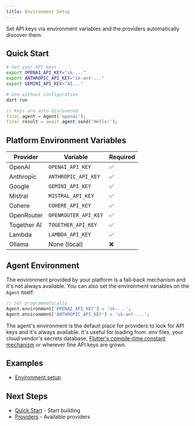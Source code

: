 ```yaml
---
title: Environment Setup
---
```


Set API keys via environment variables and the providers automatically discover
them.

## Quick Start

```bash
# Set your API keys
export OPENAI_API_KEY="sk-..."
export ANTHROPIC_API_KEY="sk-ant-..."
export GEMINI_API_KEY="AI..."

# Use without configuration
dart run
```

```dart
// Keys are auto-discovered
final agent = Agent('openai');
final result = await agent.send('Hello!');
```

## Platform Environment Variables

| Provider | Variable | Required |
|----------|----------|----------|
| OpenAI | `OPENAI_API_KEY` | ✅ |
| Anthropic | `ANTHROPIC_API_KEY` | ✅ |
| Google | `GEMINI_API_KEY` | ✅ |
| Mistral | `MISTRAL_API_KEY` | ✅ |
| Cohere | `COHERE_API_KEY` | ✅ |
| OpenRouter | `OPENROUTER_API_KEY` | ✅ |
| Together AI | `TOGETHER_API_KEY` | ✅ |
| Lambda | `LAMBDA_API_KEY` | ✅ |
| Ollama | None (local) | ❌ |

## Agent Environment

The environment provided by your platform is a fall-back mechanism and it's not
always available. You can also set the environment variables on the `Agent`
itself:

```dart
// Set programmatically
Agent.environment['OPENAI_API_KEY'] = 'sk-...';
Agent.environment['ANTHROPIC_API_KEY'] = 'sk-ant-...';
```

The agent's environment is the default place for providers to look for API keys
and it's always available. It's useful for loading from .env files, your cloud
vendor's secrets database, [Flutter's compile-time constant
mechanism](https://dart.dev/language/variables#final-and-const) or wherever fine
API keys are grown.


## Examples

- [Environment setup](https://github.com/csells/dartantic_ai/blob/main/packages/dartantic_ai/example/bin/chat.dart)

## Next Steps

- [Quick Start](/quick-start) - Start building
- [Providers](/providers) - Available providers
